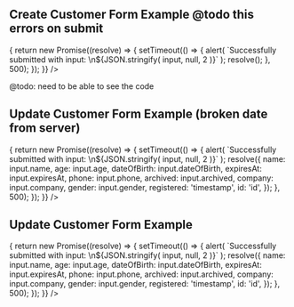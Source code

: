 
<Meta title="Components/CreateUpdateForm" />
<Title>CreateUpdateForm</Title>

## Create Customer Form Example @todo this errors on submit

<Canvas>
  <CreateUpdateForm
    customer={null}
    onSubmit={(input) => {
      return new Promise((resolve) => {
        setTimeout(() => {
          alert(
            `Successfully submitted with input: \n${JSON.stringify(
              input,
              null,
              2
            )}`
          );
          resolve();
        }, 500);
      });
    }}
  />
</Canvas>

@todo: need to be able to see the code

## Update Customer Form Example (broken date from server)

<Canvas>
  <CreateUpdateForm
    customer={{
      name: 'Test',
      gender: 'female',
      company: 'test',
      phone: 'test',
      age: 1,
      archived: true,
      id: '1234',
      dateOfBirth: '232',
      expiresAt: '2023-12-17T13:26:00Z',
      registered: 'datetime',
    }}
    onSubmit={(input) => {
      return new Promise((resolve) => {
        setTimeout(() => {
          alert(
            `Successfully submitted with input: \n${JSON.stringify(
              input,
              null,
              2
            )}`
          );
          resolve({
            name: input.name,
            age: input.age,
            dateOfBirth: input.dateOfBirth,
            expiresAt: input.expiresAt,
            phone: input.phone,
            archived: input.archived,
            company: input.company,
            gender: input.gender,
            registered: 'timestamp',
            id: 'id',
          });
        }, 500);
      });
    }}
  />
</Canvas>

## Update Customer Form Example

<Canvas>
  <CreateUpdateForm
    customer={{
      name: 'Test',
      gender: 'female',
      company: 'test',
      phone: 'test',
      age: 1,
      archived: true,
      id: '1234',
      dateOfBirth: '1996-06-28',
      expiresAt: '2023-12-17T13:26:00Z',
      registered: 'datetime',
    }}
    onSubmit={(input) => {
      return new Promise((resolve) => {
        setTimeout(() => {
          alert(
            `Successfully submitted with input: \n${JSON.stringify(
              input,
              null,
              2
            )}`
          );
          resolve({
            name: input.name,
            age: input.age,
            dateOfBirth: input.dateOfBirth,
            expiresAt: input.expiresAt,
            phone: input.phone,
            archived: input.archived,
            company: input.company,
            gender: input.gender,
            registered: 'timestamp',
            id: 'id',
          });
        }, 500);
      });
    }}
  />
</Canvas>
